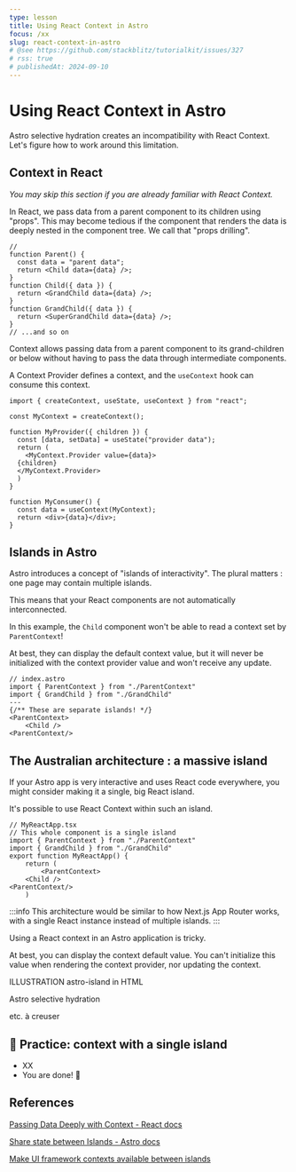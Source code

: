 ```yaml
---
type: lesson
title: Using React Context in Astro
focus: /xx
slug: react-context-in-astro
# @see https://github.com/stackblitz/tutorialkit/issues/327
# rss: true
# publishedAt: 2024-09-10
---
```


# Using React Context in Astro

Astro selective hydration creates an incompatibility with React Context.
Let's figure how to work around this limitation.

## Context in React

*You may skip this section if you are already familiar with React Context.*

In React, we pass data from a parent component to its children using "props".
This may become tedious 
if the component that renders the data is deeply nested in the component tree.
We call that "props drilling".

```tsx
// 
function Parent() {
  const data = "parent data";
  return <Child data={data} />;
}
function Child({ data }) {
  return <GrandChild data={data} />;
}
function GrandChild({ data }) {
  return <SuperGrandChild data={data} />;
}
// ...and so on
```

Context allows passing data from a parent component to its grand-children or below
without having to pass the data through intermediate components.

A Context Provider defines a context,
and the `useContext` hook can consume this context.

```tsx
import { createContext, useState, useContext } from "react";

const MyContext = createContext();

function MyProvider({ children }) {
  const [data, setData] = useState("provider data");
  return (
    <MyContext.Provider value={data}>
  {children}
  </MyContext.Provider>
  )
}

function MyConsumer() {
  const data = useContext(MyContext);
  return <div>{data}</div>;
}
```

## Islands in Astro

Astro introduces a concept of "islands of interactivity".
The plural matters : one page may contain multiple islands.

This means that your React components are not automatically interconnected.

In this example, the `Child` component
won't be able to read a context set by `ParentContext`!

At best, they can display the default context value,
but it will never be initialized with the context provider value
and won't receive any update.


```astro
// index.astro
import { ParentContext } from "./ParentContext"
import { GrandChild } from "./GrandChild"
---
{/** These are separate islands! */}
<ParentContext>
    <Child />
<ParentContext/>
```

## The Australian architecture : a massive island

If your Astro app is very interactive
and uses React code everywhere,
you might consider making it a single, big React island.

It's possible to use React Context within such an island.

```
// MyReactApp.tsx
// This whole component is a single island
import { ParentContext } from "./ParentContext"
import { GrandChild } from "./GrandChild"
export function MyReactApp() {
    return (
        <ParentContext>
    <Child />
<ParentContext/>
    )
```

:::info
This architecture would be similar to how Next.js App Router works,
with a single React instance instead of multiple islands.
:::



Using a React context in an Astro application is tricky.


At best, you can display the context default value.
You can't initialize this value when rendering the context provider,
nor updating the context.

ILLUSTRATION astro-island in HTML





Astro selective hydration 

etc. à creuser

## 🔨 Practice: context with a single island


<SkipPractice />

- XX
- You are done! 🎉



<Thanks />

## References

[Passing Data Deeply with Context - React docs](https://react.dev/learn/passing-data-deeply-with-context)

[Share state between Islands - Astro docs](https://docs.astro.build/en/recipes/sharing-state-islands/)

[Make UI framework contexts available between islands](https://github.com/withastro/roadmap/discussions/742)


<BetaBanner />